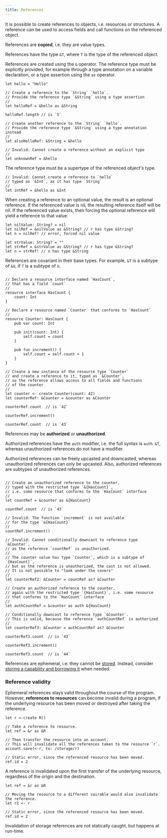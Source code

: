```yaml
---
title: References
---
```


It is possible to create references to objects, i.e. resources or structures.
A reference can be used to access fields and call functions on the referenced object.

References are **copied**, i.e. they are value types.

References have the type `&T`, where `T` is the type of the referenced object.

References are created using the `&` operator.
The reference type must be explicitly provided,
for example through a type annotation on a variable declaration,
or a type assertion using the `as` operator.

```cadence
let hello = "Hello"

// Create a reference to the `String` `hello`.
// Provide the reference type `&String` using a type assertion
//
let helloRef = &hello as &String

helloRef.length // is `5`

// Create another reference to the `String` `hello`.
// Provide the reference type `&String` using a type annotation instead
//
let alsoHelloRef: &String = &hello

// Invalid: Cannot create a reference without an explicit type
//
let unknownRef = &hello
```

The reference type must be a supertype of the referenced object's type.

```cadence
// Invalid: Cannot create a reference to `hello`
// typed as `&Int`, as it has type `String`
//
let intRef = &hello as &Int
```

When creating a reference to an optional value, the result is an optional reference.
If the referenced value is nil, the resulting reference itself will be nil.
If the referenced value exists, then forcing the optional reference will yield a reference to that value:

```cadence
let nilValue: String? = nil
let nilRef = &nilValue as &String? // r has type &String?
let n = nilRef! // error, forced nil value

let strValue: String? = ""
let strRef = &strValue as &String? // r has type &String?
let n = strRef! // n has type &String
```

References are covariant in their base types.
For example, `&T` is a subtype of `&U`, if `T` is a subtype of `U`.

```cadence

// Declare a resource interface named `HasCount`,
// that has a field `count`
//
resource interface HasCount {
    count: Int
}

// Declare a resource named `Counter` that conforms to `HasCount`
//
resource Counter: HasCount {
    pub var count: Int

    pub init(count: Int) {
        self.count = count
    }

    pub fun increment() {
        self.count = self.count + 1
    }
}

// Create a new instance of the resource type `Counter`
// and create a reference to it, typed as `&Counter`,
// so the reference allows access to all fields and functions
// of the counter
//
let counter <- create Counter(count: 42)
let counterRef: &Counter = &counter as &Counter

counterRef.count  // is `42`

counterRef.increment()

counterRef.count  // is `43`
```

References may be **authorized** or **unauthorized**.

Authorized references have the `auth` modifier, i.e. the full syntax is `auth &T`,
whereas unauthorized references do not have a modifier.

Authorized references can be freely upcasted and downcasted,
whereas unauthorized references can only be upcasted.
Also, authorized references are subtypes of unauthorized references.

```cadence

// Create an unauthorized reference to the counter,
// typed with the restricted type `&{HasCount}`,
// i.e. some resource that conforms to the `HasCount` interface
//
let countRef = &counter as &{HasCount}

countRef.count  // is `43`

// Invalid: The function `increment` is not available
// for the type `&{HasCount}`
//
countRef.increment()

// Invalid: Cannot conditionally downcast to reference type `&Counter`,
// as the reference `countRef` is unauthorized.
//
// The counter value has type `Counter`, which is a subtype of `{HasCount}`,
// but as the reference is unauthorized, the cast is not allowed.
// It is not possible to "look under the covers"
//
let counterRef2: &Counter = countRef as? &Counter

// Create an authorized reference to the counter,
// again with the restricted type `{HasCount}`, i.e. some resource
// that conforms to the `HasCount` interface
//
let authCountRef = &counter as auth &{HasCount}

// Conditionally downcast to reference type `&Counter`.
// This is valid, because the reference `authCountRef` is authorized
//
let counterRef3: &Counter = authCountRef as? &Counter

counterRef3.count  // is `43`

counterRef3.increment()

counterRef3.count  // is `44`
```

References are ephemeral, i.e. they cannot be [stored](accounts#account-storage).
Instead, consider [storing a capability and borrowing it](capability-based-access-control) when needed.

### Reference validity

Ephemeral references stays valid throughout the course of the program.
However, **references to resources** can become invalid during a program, if the underlying resource has been moved
or destroyed after taking the reference.

```cadence
let r <-create R()

// Take a reference to resource.
let ref = &r as &R

// Then transfer the resource into an account.
// This will invalidate all the references taken to the resource `r`.
account.save(<-r, to: /storage/r)

// Static error, since the referenced resource has been moved.
ref.id = 2
```

A reference is invalidated upon the first transfer of the underlying resource, regardless of the origin and the destination.

```cadence
let ref = &r as &R

// Moving the resource to a different vairable would also invalidate the reference.
let r2 <- r

// Static error, since the referenced resource has been moved.
ref.id = 2
```

<Callout type="info">
Invalidation of storage references are not statically caught, but happens at run-time.
</Callout>

